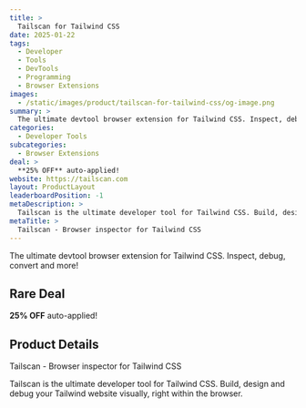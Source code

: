 ```yaml
---
title: >
  Tailscan for Tailwind CSS
date: 2025-01-22
tags:
  - Developer
  - Tools
  - DevTools
  - Programming
  - Browser Extensions
images:
  - /static/images/product/tailscan-for-tailwind-css/og-image.png
summary: >
  The ultimate devtool browser extension for Tailwind CSS. Inspect, debug, convert and more!
categories:
  - Developer Tools
subcategories:
  - Browser Extensions
deal: >
  **25% OFF** auto-applied!
website: https://tailscan.com
layout: ProductLayout
leaderboardPosition: -1
metaDescription: >
  Tailscan is the ultimate developer tool for Tailwind CSS. Build, design and debug your Tailwind website visually, right within the browser.
metaTitle: >
  Tailscan - Browser inspector for Tailwind CSS
---
```

The ultimate devtool browser extension for Tailwind CSS. Inspect, debug, convert and more!

## Rare Deal

**25% OFF** auto-applied!

## Product Details

Tailscan - Browser inspector for Tailwind CSS

Tailscan is the ultimate developer tool for Tailwind CSS. Build, design and debug your Tailwind website visually, right within the browser.

